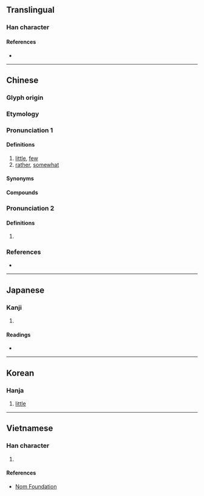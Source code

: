 {{character info/new}}
==Translingual==
{{stroke order|type=animate}}

===Han character===
{{Han char|rn=7|rad=二|as=06|sn=8|four=21101|canj=YPMM|ids=⿱此二}}

====References====
* {{Han ref|kx=0087.100|dkj=00268|dj=0183.160|hdz=21441.080|uh=4E9B|ud=20123|bh=A8C7|bd=43207}}

----

==Chinese==
{{zh-forms}}

===Glyph origin===
{{Han etym}}

===Etymology===
{{rfe|zh}}

===Pronunciation 1===
{{zh-pron
|m=xiē
|m-s=xi1
|c=se1
|mn=ml:sia/xm,zz:se
|mn_note=sia - literary; se - vernacular
|mc=1
|oc=2
|ma=zh-xiē.ogg
|cat=a,adv
}}

====Definitions====
{{zh-hanzi}}

# [[little]], [[few]]
# [[rather]], [[somewhat]]

====Synonyms====
{{zh-dial}}

====Compounds====
{{zh-der|一些|些些|些個|些兒|些小|些微|些許|些須|好些|有些|某些|楚些|爭些|的些|這些|那些|險些}}

===Pronunciation 2===
{{zh-pron
|m=suò
|dial=n
|mc=3+2
|oc=1+3
}}

====Definitions====
{{zh-hanzi}}

# {{defn|zh}}

===References===
* {{R:twedu|A00056}}

{{zh-cat|Beginning}}

----

==Japanese==

===Kanji===
{{ja-kanji|grade=|rs=二06}}

# {{defn|lang=ja|sort=二06}}

====Readings====
* {{ja-readings|goon=[[さ]] (sa)|kanon=[[しゃ]] (sha)|kun=[[いささか]] (isasaka)}}

----

==Korean==

===Hanja===
{{ko-hanja|hangeul=사|rv=sa|mr=sa}}

# [[little]]

----

==Vietnamese==

===Han character===
{{vi-hantu|[[ta]], [[tá]]|rs=二06}}

# {{han tu form of|ta|[[I]]; [[me]]; [[we]]; [[us]]}}

====References====
* [http://nomfoundation.org/common/nom_details.php?codepoint=4e9b Nom Foundation]